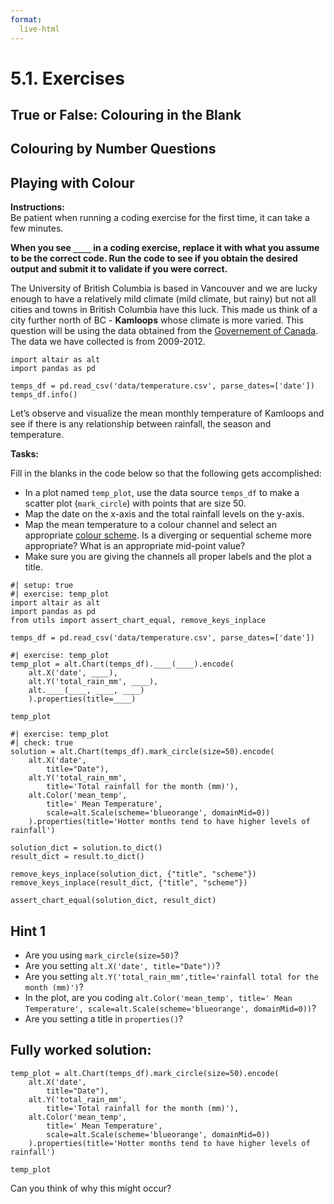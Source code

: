 ```yaml
---
format:
  live-html
---
```


<script src='../../src/quiz.js'></script>  <!-- Only needed once per page -->

# 5.1. Exercises

## True or False: Colouring in the Blank

<div id='mcq1'></div> 
<script>
    generateQuiz(
        'mcq1',
        'True or False',
        'Some colour palettes and schemes may introduce a bias towards certain insights.',
        {
        'True': '',
        'False': 'It’s important to be careful since using a palette potentially can cause a slight bias towards seeing groupings where there are none.'
        },
        'True',
    );
</script>

<div id='mcq2'></div> 
<script>
    generateQuiz(
        'mcq2',
        'True or False',
        'When using colour to communicate changes in quantitative data, it’s better to use a scale with many different colours and hues.',
        {
        'True': 'It’s often better to use a palette with few colours designed specifically to distinguish a scale or a single colour with different saturations.',
        'False': ''
        },
        'False',
    );
</script>

## Colouring by Number Questions

<div id='mcq3'></div> 
<script>
    generateQuiz(
        'mcq3',
        'Question 1',
        'If you are plotting data for a particular variable where there is no difference in importance between the high and low values, which colour should be assigned to the highest variable given the colours below?',
        {
        '🔮- Indigo': 'Cool! This is the darkest colour and thus has the largest contrast with the background which gets assigned to the highest values.',
        '🧢 - Blue': 'We need to assign the colour with the most contrast to the highest values. Is this the darkest colour?',
        '♻️- Green': 'We need to assign the colour with the most contrast to the highest values. Is this the darkest colour?',
        '☀️- Yellow': 'We need to assign the colour with the most contrast to the highest values. Is this the darkest colour?'
        },
        '🔮- Indigo',
    );
</script>

<div id='mcq4'></div> 
<script>
    generateQuiz(
        'mcq4',
        'Question 2',
        'Which colour scheme is most appropriate for quantitative data that has a natural midpoint?',
        {
        'Sequential': 'Not quite. There is a better answer.',
        'Categorical': 'This is for categorical data! We asked for quantitative data!',
        'Diverging': 'Passing with flying colours!',
        'Rainbow': 'There is no pot of gold at the end of this rainbow.'
        },
        'Diverging',
    );
</script>

## Playing with Colour

**Instructions:**    
Be patient when running a coding exercise for the first time, it can take a few minutes. 

**When you see `____` in a coding exercise, replace it with what you assume to be the correct code. Run the code to see if you obtain the desired output
and submit it to validate if you were correct.**


The University of British Columbia is based in Vancouver and we are lucky enough to have a relatively mild climate (mild climate, but rainy) but not all cities and towns in British Columbia have this luck. This made us think of a city further north of BC - **Kamloops** whose climate is more varied. This question will be using the data obtained from the [Governement of Canada](https://climate.weather.gc.ca/). The data we have collected is from 2009-2012.

```pyodide
import altair as alt
import pandas as pd

temps_df = pd.read_csv('data/temperature.csv', parse_dates=['date'])
temps_df.info()
```

Let's observe and visualize the mean monthly temperature of Kamloops and see if there is any relationship between rainfall, the season and temperature. 

**Tasks:**

Fill in the blanks in the code below so that the following gets accomplished:


- In a plot named `temp_plot`, use the data source `temps_df` to make a scatter plot (`mark_circle`) with points that are size 50.
- Map the date on the x-axis and the total rainfall levels on the y-axis. 
- Map the mean temperature to a colour channel and select an appropriate [colour scheme](https://vega.github.io/vega/docs/schemes/). Is a diverging or sequential scheme more appropriate? What is an appropriate mid-point value?
- Make sure you are giving the channels all proper labels and the plot a title.

```pyodide
#| setup: true
#| exercise: temp_plot
import altair as alt
import pandas as pd
from utils import assert_chart_equal, remove_keys_inplace

temps_df = pd.read_csv('data/temperature.csv', parse_dates=['date'])
```

```pyodide
#| exercise: temp_plot
temp_plot = alt.Chart(temps_df).____(____).encode(
    alt.X('date', ____),
    alt.Y('total_rain_mm', ____),
    alt.____(____, ____, ____)
    ).properties(title=____)

temp_plot
```

```pyodide
#| exercise: temp_plot
#| check: true
solution = alt.Chart(temps_df).mark_circle(size=50).encode(
    alt.X('date', 
        title="Date"),
    alt.Y('total_rain_mm',
        title='Total rainfall for the month (mm)'),
    alt.Color('mean_temp',
        title=' Mean Temperature',
        scale=alt.Scale(scheme='blueorange', domainMid=0))
    ).properties(title='Hotter months tend to have higher levels of rainfall')

solution_dict = solution.to_dict()
result_dict = result.to_dict()

remove_keys_inplace(solution_dict, {"title", "scheme"})
remove_keys_inplace(result_dict, {"title", "scheme"})

assert_chart_equal(solution_dict, result_dict)
```

:::: { .hint exercise="temp_plot"}
::: { .callout-note collapse="false"}

## Hint 1

- Are you using `mark_circle(size=50)`?
- Are you setting `alt.X('date', title="Date"))`?
- Are you setting `alt.Y('total_rain_mm',title='rainfall total for the month (mm)')`?
- In the  plot, are you coding `alt.Color('mean_temp', title=' Mean Temperature', scale=alt.Scale(scheme='blueorange', domainMid=0))`?
- Are you setting a title in `properties()`?


:::
::::

:::: { .solution exercise="temp_plot" }
::: { .callout-tip collapse="false"}

## Fully worked solution:

```pyodide
temp_plot = alt.Chart(temps_df).mark_circle(size=50).encode(
    alt.X('date', 
        title="Date"),
    alt.Y('total_rain_mm',
        title='Total rainfall for the month (mm)'),
    alt.Color('mean_temp',
        title=' Mean Temperature',
        scale=alt.Scale(scheme='blueorange', domainMid=0))
    ).properties(title='Hotter months tend to have higher levels of rainfall')

temp_plot
```

:::
::::

<div id='mcq5'></div> 
<script>
    generateQuiz(
        'mcq5',
        'Question',
        'Now that we can use colour to distinguish between hotter and colder months, do colder months tend to have higher or lower levels of rainfall?',
        {
        'Lower': '',
        'Higher': 'Maybe take a look at your graph?'
        },
        'Lower',
    );
</script>

Can you think of why this might occur?